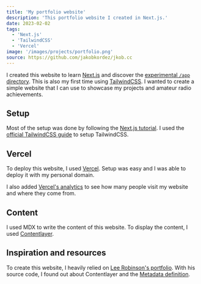 ```yaml
---
title: 'My portfolio website'
description: 'This portfolio website I created in Next.js.'
date: 2023-02-02
tags:
  - 'Next.js'
  - 'TailwindCSS'
  - 'Vercel'
image: '/images/projects/portfolio.png'
source: https://github.com/jakobkordez/jkob.cc
---
```


I created this website to learn [Next.js](https://nextjs.org/) and discover
the [experimental `/app` directory](https://nextjs.org/blog/next-13#new-app-directory-beta).
This is also my first time using [TailwindCSS](https://tailwindcss.com/).
I wanted to create a simple website that I can use to showcase my projects and
amateur radio achievements.

## Setup

Most of the setup was done by following the [Next.js tutorial](https://nextjs.org/docs/getting-started).
I used the [official TailwindCSS guide](https://tailwindcss.com/docs/guides/nextjs)
to setup TailwindCSS.

## Vercel

To deploy this website, I used [Vercel](https://vercel.com/). Setup was easy and
I was able to deploy it with my personal domain.

I also added [Vercel's analytics](https://vercel.com/analytics) to see how many
people visit my website and where they come from.

## Content

I used MDX to write the content of this website. To display the content, I
used [Contentlayer](https://www.contentlayer.dev/).

## Inspiration and resources

To create this website, I heavily relied on [Lee Robinson's portfolio](https://github.com/leerob/leerob.io).
With his source code, I found out about Contentlayer and the [Metadata definition](https://beta.nextjs.org/docs/guides/seo).
